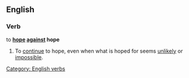==English==
===Verb===
to '''[[hope]] [[against]] hope'''

# To [[continue]] to hope, even when what is hoped for seems [[unlikely]] or [[impossible]].

[[Category: English verbs]]